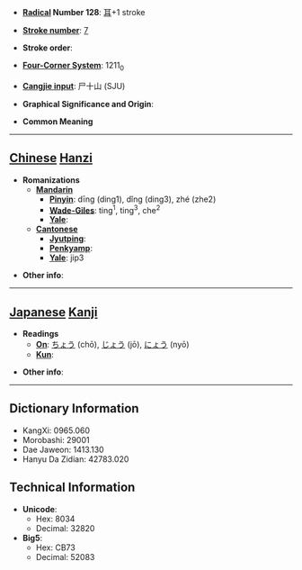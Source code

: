 * '''[[Wiktionary:Chinese radical index| Radical]] Number 128''': [[Wiktionary:Chinese radical index 耳|耳]]+1 stroke

* '''[[Wiktionary:Chinese total strokes index|Stroke number]]''': [[Wiktionary:Chinese total strokes index 7|7]]

* '''Stroke order''': 

* '''[[Wiktionary:Chinese four corner index|Four-Corner System]]''': 1211<sub>0</sub>

* '''[[Wiktionary:Chinese Cangjie index|Cangjie input]]''': 尸十山 (SJU)

* '''Graphical Significance and Origin''': 

* '''Common Meaning'''

----

== [[Chinese]] [[Hanzi]] ==

* '''Romanizations'''
** '''[[Mandarin]]'''
*** '''[[Pinyin]]''': dīng (ding1), dǐng (ding3), zhé (zhe2)
*** '''[[Wade-Giles]]''': ting<sup>1</sup>, ting<sup>3</sup>, che<sup>2</sup>
*** '''[[Yale]]''': 
** '''[[Cantonese]]'''
*** '''[[Jyutping]]''':
*** '''[[Penkyamp]]''': 
*** '''[[Yale]]''': jip3

* '''Other info''': 

----

== [[Japanese]] [[Kanji]] ==

* '''Readings'''
** '''[[On]]''': [[ちょう]] (chō), [[じょう]] (jō), [[にょう]] (nyō)
** '''[[Kun]]''': 

* '''Other info''':  

----

== Dictionary Information ==

* KangXi: 0965.060
* Morobashi: 29001
* Dae Jaweon: 1413.130
* Hanyu Da Zidian: 42783.020

== Technical Information ==

* '''Unicode''':
** Hex: 8034
** Decimal: 32820
* '''Big5''':
** Hex: CB73
** Decimal: 52083